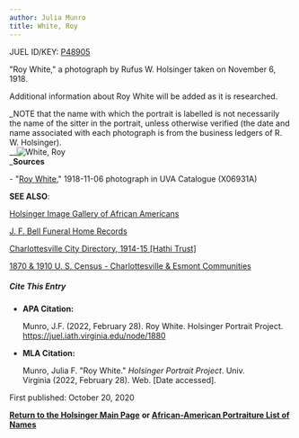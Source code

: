 ```yaml
---
author: Julia Munro
title: White, Roy
---
```

JUEL ID/KEY: [P48905](http://juel.iath.virginia.edu/public_person?person=48905 "P48905")

"Roy White," a photograph by Rufus W. Holsinger taken on November 6, 1918. 

Additional information about Roy White will be added as it is researched.

_NOTE that the name with which the portrait is labelled is not necessarily the name of the sitter in the portrait, unless otherwise verified (the date and name associated with each photograph is from the business ledgers of R. W. Holsinger).  
__![White, Roy](https://iiif.lib.virginia.edu/iiif/uva-lib:1050003/full/561,778/0/default.jpg "White, Roy")  
_**Sources**

\- "[Roy White](https://search.lib.virginia.edu/sources/images/items/uva-lib:1050003 "White, Roy")," 1918-11-06 photograph in UVA Catalogue (X06931A) 

**SEE ALSO**:

[Holsinger Image Gallery of African Americans](http://rwholsingerphotos.org/images.php "Holsinger Image Gallery of African Americans")

[J. F. Bell Funeral Home Records](http://www2.vcdh.virginia.edu/afam/raceandplace/perl_scripts/funeral_search.html "J. F. Bell Funeral Home Database")

[Charlottesville City Directory, 1914-15 \[Hathi Trust\]](https://catalog.hathitrust.org/Record/101954103 "Charlottesville City Directory, 1914-15") 

[1870 & 1910 U. S. Census - Charlottesville & Esmont Communities](http://www2.vcdh.virginia.edu/afam/raceandplace/census/search_both.html "1870 & 1910 U. S. Census: Charlottesville and Esmont Communities")

##### **Cite This Entry**

*   **APA Citation:**
    
    Munro, J.F. (2022, February 28). Roy White. Holsinger Portrait Project. https://juel.iath.virginia.edu/node/1880
    
*   **MLA Citation:**
    
    Munro, Julia F. "Roy White." _Holsinger Portrait Project_. Univ. Virginia (2022, February 28). Web. \[Date accessed\].
    

First published: October 20, 2020

[**Return to the Holsinger Main Page**](http://juel.iath.virginia.edu/node/980) **or [African-American Portraiture List of Names](http://juel.iath.virginia.edu/node/996)**